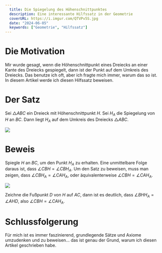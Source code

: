 ```yaml
---
  title: Die Spiegelung des Höhenschnittpunktes
  description: Eine interessante Hilfssatz in der Geometrie
  coverURL: https://i.imgur.com/QTVPv5S.jpg
  date: "2024-06-05"
  keywords: ["Geometrie", "Hilfssatz"]
---
```



# Die Motivation

Mir wurde gesagt, wenn die Höhenschnittpunkt eines Dreiecks an einer Kante des Dreiecks gespiegelt, dann ist der Punkt auf dem Umkreis des Dreiecks. Das benutze ich oft, aber ich fragte mich immer, warum das so ist. In diesem Artikel werde ich diesen Hilfssatz beweisen.

# Der Satz

Sei $\triangle ABC$ ein Dreieck mit Höhenschnittpunkt $H$. Sei $H_A$ die Spiegelung von $H$ an $BC$. Dann liegt $H_A$ auf dem Umkreis des Dreiecks $\triangle ABC$.

<Img height={800} width={1200} src="https://i.imgur.com/QTVPv5S.jpg" />

# Beweis

Spiegle $H$ an $BC$, um den Punkt $H_A$ zu erhalten. Eine unmittelbare Folge daraus ist, dass $\angle CBH = \angle CBH_A$. Um den Satz zu beweisen, muss man zeigen, dass $\angle CBH_A = \angle CAH_A$, oder äquivalenterweise $\angle CBH = \angle CAH_A$.

<Img
  width={1182}
  height={1636}
  src="https://raw.githubusercontent.com/timthedev07/mathe-auf-deutsch/dev/images/content/20240605/1.png"
/>

Zeichne die Fußpunkt $D$ von $H$ auf $AC$, dann ist es deutlich, dass $\angle BHH_A = \angle AHD$, also $\angle CBH = \angle CAH_A$.

# Schlussfolgerung

Für mich ist es immer faszinierend, grundlegende Sätze und Axiome umzudenken und zu beweisen... das ist genau der Grund, warum ich diesen Artikel geschrieben habe.

